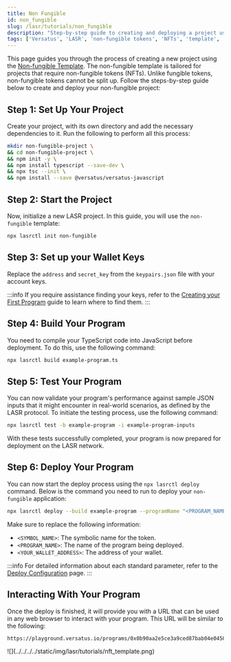 ```yaml
---
title: Non Fungible
id: non_fungible
slug: /lasr/tutorials/non_fungible
description: "Step-by-step guide to creating and deploying a project using the Non-fungible Template on the Versatus LASR network."
tags: ['Versatus', 'LASR', 'non-fungible tokens', 'NFTs', 'template', 'tutorial', 'blockchain']
---
```



This page guides you through the process of creating a new project using the [Non-fungible Template](/lasr/core_concepts/templates#non-fungible-template). The non-fungible template is tailored for projects that require non-fungible tokens (NFTs). Unlike fungible tokens, non-fungible tokens cannot be split up. Follow the steps-by-step guide below to create and deploy your non-fungible project:

## Step 1: Set Up Your Project

Create your project, with its own directory and add the necessary dependencies to it. Run the following to perform all this process:

```bash copy
mkdir non-fungible-project \
&& cd non-fungible-project \
&& npm init -y \
&& npm install typescript --save-dev \
&& npx tsc --init \
&& npm install --save @versatus/versatus-javascript
```

## Step 2: Start the Project

Now, initialize a new LASR project. In this guide, you will use the `non-fungible` template:

```bash copy
npx lasrctl init non-fungible
```

## Step 3: Set up your Wallet Keys

Replace the `address` and `secret_key` from the `keypairs.json` file with your account keys.

:::info
  If you require assistance finding your keys, refer to the [Creating your First Program](/lasr/getting_started/creating_your_first_program#step-3-set-up-your-wallet-keys) guide to learn where to find them.
:::

## Step 4: Build Your Program

You need to compile your TypeScript code into JavaScript before deployment. To do this, use the following command:

```bash copy
npx lasrctl build example-program.ts
```

## Step 5: Test Your Program

You can now validate your program's performance against sample JSON inputs that it might encounter in real-world scenarios, as defined by the LASR protocol. To initiate the testing process, use the following command:

```bash copy
npx lasrctl test -b example-program -i example-program-inputs
```

With these tests successfully completed, your program is now prepared for deployment on the LASR network.

## Step 6: Deploy Your Program

You can now start the deploy process using the `npx lasrctl deploy` command. Below is the command you need to run to deploy your `non-fungible` application:

```bash
npx lasrctl deploy --build example-program --programName "<PROGRAM_NAME>" --symbol <SYMBOL_NAME> --initializedSupply 4 --totalSupply 4 --txInputs '{"imgUrl":"https://i.seadn.io/gcs/files/32d179f19a42ceed7b4727b70d3352bb.jpg?auto=format&dpr=1&w=3840","price":"1","paymentProgramAddress":"<YOUR_WALLET_ADDRESS>","imgUrls":["https://i.seadn.io/gcs/files/5c10e1bf3028476390a65d6726f5340e.jpg?auto=format&dpr=1&w=3840","https://i.seadn.io/s/raw/files/cafd1614da6255ee880254ce349ce866.png?auto=format&dpr=1&w=3840","https://i.seadn.io/gcs/files/6850a6abc69d80c905951316ceb5949b.jpg?auto=format&dpr=1&w=3840","https://i.seadn.io/s/raw/files/94df22c9da16faaf95494f745bcc3e85.png?auto=format&dpr=1&w=3840"],"collection":"batz"}'
```

Make sure to replace the following information:

- `<SYMBOL_NAME>`: The  symbolic name for the token.
- `<PROGRAM_NAME>`: The name of the program being deployed.
- `<YOUR_WALLET_ADDRESS>`: The address of your wallet.

:::info
For detailed information about each standard parameter, refer to the [Deploy Configuration](/lasr/lasr_guides/deploy_configuration) page.
:::

## Interacting With Your Program

Once the deploy is finished, it will  provide you with a URL that can be used in any web browser to interact with your program. This URL will be similar to the following:

```
https://playground.versatus.io/programs/0x0b90aa2e5ce3a9ced87bab04e04508879c8190b7
```

<MediaWrapper>
![](../../../../static/img/lasr/tutorials/nft_template.png)
</MediaWrapper>

